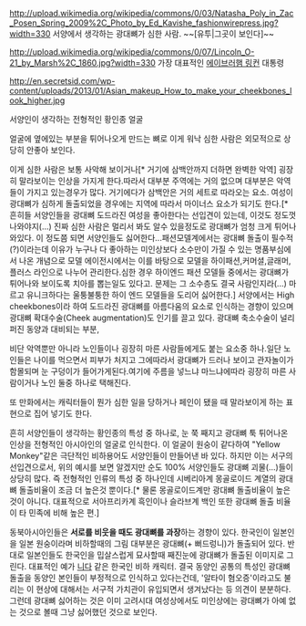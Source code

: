 http://upload.wikimedia.org/wikipedia/commons/0/03/Natasha_Poly_in_Zac_Posen_Spring_2009%2C_Photo_by_Ed_Kavishe_fashionwirepress.jpg?width=330
서양에서 생각하는 광대뼈가 심한 사람. ~~[유투|그곳이 보인다]~~

http://upload.wikimedia.org/wikipedia/commons/0/07/Lincoln_O-21_by_Marsh%2C_1860.jpg?width=330
가장 대표적인 [[에이브러햄 링컨]] 대통령

http://en.secretsid.com/wp-content/uploads/2013/01/Asian_makeup_How_to_make_your_cheekbones_look_higher.jpg

서양인이 생각하는 전형적인 황인종  얼굴


얼굴에 옆에있는 부분을 튀어나오게 만드는 뼈로 이게 워낙 심한 사람은 외모적으로 상당히 안좋아 보인다.

이게 심한 사람은 보통 사악해 보이거나[* 거기에 삼백안까지 더하면 완벽한 악역] 굉장히 말라보이는 인상을 가지게 한다.따라서 대부분 주역에는 거의 없으며 대부분은 악역들이 가지고 있는경우가 많다. 거기에다가 삼백안은 거의 세트로 따라오는 요소. 여성이 광대뼈가 심하게 돌출되었을 경우에는 지역에 따라서 마이너스 요소가 되기도 한다.[* 흔히들 서양인들을 광대뼈 도드라진 여성을 좋아한다는 선입견이 있는데, 이것도 정도껏 나와야지(...) 진짜 심한 사람은 멀리서 봐도 알수 있을정도로 광대뼈가 엄청 크게 튀어나와있다. 이 정도쯤 되면 서양인들도 싫어한다...패션모델계에서는 광대뼈 돌출이 필수적(?)이라는데 이유가 누구나 다 좋아하는 미인상보다 소수만이 가질 수 있는 명품부심에서 나온 개념으로 모델 에이전시에서는 이를 바탕으로 모델을 하이패션,커머셜,글래머,플러스 라인으로 나누어 관리한다.심한 경우 하이엔드 패션 모델들 중에서는 광대뼈가 튀어나와 보이도록 치아를 뽑는일도 있다고. 문제는 그 소수층도 결국  사람인지라(...) 마르고 유니크하다는 울퉁불퉁한 하이 엔드 모델들을 도리어 싫어한다.]
서양에서는 High cheekbones이라 하여 도드라진 광대뼈를 아름다움의 요소로 인식하는 경향이 있으며 광대뼈 확대수술(Cheek augmentation)도 인기를 끌고 있다. 광대뼈 축소수술이 널리 퍼진 동양과 대비되는 부분,

비단 악역뿐만 아니라 노인들이나 굉장히 마른 사람들에게도 붙는 요소중 하나.일단 노인들은 나이를 먹으면서 피부가 처지고 그에따라서 광대뼈가 드러나 보이고 관자놀이가 함몰되며 눈 구덩이가 들어가게된다.여기에 주름을 넣느냐 마느냐에따라 굉장히 마른 사람이거나 노인 둘중 하나로 택해진다. 

또 만화에서는 캐릭터들이 뭔가 심한 일을 당하거나 페인이 됐을 때 말라보이게 하는 표현으로 집어 넣기도 한다.

흔히 서양인들이 생각하는 황인종의 특성 중 하나로, 눈 쭉 째지고 광대뼈 툭 튀어나온 인상을 전형적인 아시아인의 얼굴로 인식한다. 이 얼굴이 원숭이 같다하여 "Yellow Monkey"같은 극단적인 비하용어도 서양인들이 만들어낸 바 있다. 하지만 이는 서구의 선입견으로서, 위의 예시를 보면 알겠지만 순도 100% 서양인들도 광대뼈 괴물(...)들이 상당히 많다. 즉 전형적인 인류의 특성 중 하나인데 시베리아계 몽골로이드 계열의 광대뼈 돌출비율이 조금 더 높은것 뿐이다.[* 물론 몽골로이드계만 광대뼈 돌출비율이 높은 것이 아니다. 대표적으로 서아프리카계 흑인이나 슬라브계 백인 또한 광대뼈 돌출 비율이 타 민족에 비해 높은 편.]


동북아시아인들은 '''서로를 비웃을 때도 광대뼈를 과장'''하는 경향이 있다. 한국인이 일본인을 일본 원숭이라며 비하할때의 그림 대부분은 광대뼈(+ 뻐드렁니)가 돌출되어 있다. 반대로 일본인들도 한국인을 밉살스럽게 묘사할때 째진눈에 광대뼈가 돌출된 이미지로 그린다. 대표적인 예가 [[니다]] 같은 한국인 비하 캐릭터. 결국 동양인 공통의 특성인 광대뼈 돌출을 동양인 본인들이 부정적으로 인식하고 있다는건데, '알타이 혐오증'이라고도 불리는 이 현상에 대해서는 서구적 가치관이 유입되면서 생겨났다는 등 의견이 분분하다. 그런데 광대뼈 싫어하는 것은 이미 고려시대 여성상에서도 미인상에는 광대뼈가 아예 없는 것으로 볼때 그냥 싫어했던 것으로 보인다.
